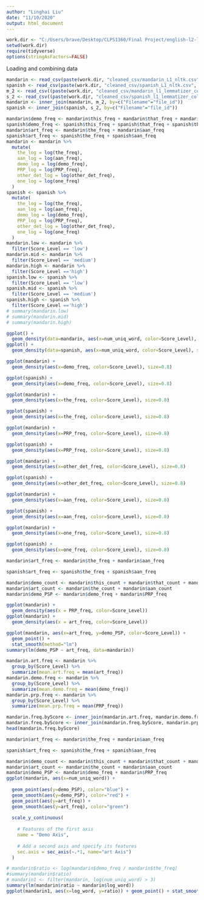 ```yaml
---
author: "Linghai Liu"
date: "11/10/2020"
output: html_document
---
```


```r
work.dir <- "C:/Users/brave/Desktop/CLPS1360/Final Project/english-l2-learner-corpus/"
setwd(work.dir)
require(tidyverse)
options(stringAsFactors=FALSE)
```
Loading and combining data
```r
mandarin <- read_csv(paste(work.dir, "cleaned_csv/mandarin_L1_nltk.csv", sep=""))
spanish <- read_csv(paste(work.dir, "cleaned_csv/spanish_L1_nltk.csv", sep=""))
m_2 <- read_csv((paste(work.dir, "cleaned_csv/mandarin_l1_lemmatizer_column.csv", sep="")))
s_2 <- read_csv((paste(work.dir, "cleaned_csv/spanish_l1_lemmatizer_column.csv", sep="")))
mandarin <- inner_join(mandarin, m_2, by=c("Filename"="file_id"))
spanish <- inner_join(spanish, s_2, by=c("Filename"="file_id"))
```
```r
mandarin$demo_freq <- mandarin$this_freq + mandarin$that_freq + mandarin$these_freq + mandarin$those_freq
spanish$demo_freq <- spanish$this_freq + spanish$that_freq + spanish$these_freq + spanish$those_freq
mandarin$art_freq <- mandarin$the_freq + mandarin$aan_freq
spanish$art_freq <- spanish$the_freq + spanish$aan_freq
mandarin <- mandarin %>%
  mutate(
    the_log = log(the_freq),
    aan_log = log(aan_freq),
    demo_log = log(demo_freq),
    PRP_log = log(PRP_freq), 
    other_det_log = log(other_det_freq), 
    one_log = log(one_freq)
  )
spanish <- spanish %>%
  mutate(
    the_log = log(the_freq),
    aan_log = log(aan_freq),
    demo_log = log(demo_freq),
    PRP_log = log(PRP_freq), 
    other_det_log = log(other_det_freq), 
    one_log = log(one_freq)
  )
mandarin.low <- mandarin %>%
  filter(Score_Level == 'low')
mandarin.mid <- mandarin %>%
  filter(Score_Level == 'medium')
mandarin.high <- mandarin %>%
  filter(Score_Level =='high')
spanish.low <- spanish %>%
  filter(Score_Level == 'low')
spanish.mid <- spanish %>%
  filter(Score_Level == 'medium')
spanish.high <- spanish %>%
  filter(Score_Level =='high')
# summary(mandarin.low)
# summary(mandarin.mid)
# summary(mandarin.high)
```
```r
ggplot() + 
  geom_density(data=mandarin, aes(x=num_uniq_word, color=Score_Level), size=1)
ggplot() + 
  geom_density(data=spanish, aes(x=num_uniq_word, color=Score_Level), size=1)
```
```r


ggplot(mandarin) + 
  geom_density(aes(x=demo_freq, color=Score_Level), size=0.8)

ggplot(spanish) + 
  geom_density(aes(x=demo_freq, color=Score_Level), size=0.8)
```
```r
ggplot(mandarin) + 
  geom_density(aes(x=the_freq, color=Score_Level), size=0.8)

ggplot(spanish) + 
  geom_density(aes(x=the_freq, color=Score_Level), size=0.8)
```
```r
ggplot(mandarin) + 
  geom_density(aes(x=PRP_freq, color=Score_Level), size=0.8)

ggplot(spanish) + 
  geom_density(aes(x=PRP_freq, color=Score_Level), size=0.8)
```
```r
ggplot(mandarin) + 
  geom_density(aes(x=other_det_freq, color=Score_Level), size=0.8)

ggplot(spanish) + 
  geom_density(aes(x=other_det_freq, color=Score_Level), size=0.8)
```

```r
ggplot(mandarin) + 
  geom_density(aes(x=aan_freq, color=Score_Level), size=0.8)

ggplot(spanish) + 
  geom_density(aes(x=aan_freq, color=Score_Level), size=0.8)
```
```r
ggplot(mandarin) + 
  geom_density(aes(x=one_freq, color=Score_Level), size=0.8)

ggplot(spanish) + 
  geom_density(aes(x=one_freq, color=Score_Level), size=0.8)
```

```r
mandarin$art_freq <- mandarin$the_freq + mandarin$aan_freq

spanish$art_freq <- spanish$the_freq + spanish$aan_freq

mandarin$demo_count <- mandarin$this_count + mandarin$that_count + mandarin$these_count + mandarin$those_count
mandarin$art_count <- mandarin$the_count + mandarin$aan_count
mandarin$demo_PSP <- mandarin$demo_freq + mandarin$PRP_freq

ggplot(mandarin) +
  geom_density(aes(x = PRP_freq, color=Score_Level))
ggplot(mandarin) +
  geom_density(aes(x = art_freq, color=Score_Level))

```
```r
ggplot(mandarin, aes(x=art_freq, y=demo_PSP, color=Score_Level)) +
  geom_point() +
  stat_smooth(method="lm")
summary(lm(demo_PSP ~ art_freq, data=mandarin))

mandarin.art.freq <- mandarin %>%
  group_by(Score_Level) %>%
  summarize(mean.art.freq = mean(art_freq))
mandarin.demo.freq <- mandarin %>%
  group_by(Score_Level) %>%
  summarize(mean.demo.freq = mean(demo_freq))
mandarin.prp.freq <- mandarin %>%
  group_by(Score_Level) %>%
  summarize(mean.prp.freq = mean(PRP_freq))

mandarin.freq.byScore <- inner_join(mandarin.art.freq, mandarin.demo.freq)
mandarin.freq.byScore <- inner_join(mandarin.freq.byScore, mandarin.prp.freq)
head(mandarin.freq.byScore)
```

```r
mandarin$art_freq <- mandarin$the_freq + mandarin$aan_freq

spanish$art_freq <- spanish$the_freq + spanish$aan_freq

mandarin$demo_count <- mandarin$this_count + mandarin$that_count + mandarin$these_count + mandarin$those_count
mandarin$art_count <- mandarin$the_count + mandarin$aan_count
mandarin$demo_PSP <- mandarin$demo_freq + mandarin$PRP_freq
ggplot(mandarin, aes(x=num_uniq_word)) +
  
  geom_point(aes(y=demo_PSP), color="blue") + 
  geom_smooth(aes(y=demo_PSP), color="red") + 
  geom_point(aes(y=art_freq)) +
  geom_smooth(aes(y=art_freq), color="green")
  
  scale_y_continuous(
    
    # Features of the first axis
    name = "Demo Axis",
    
    # Add a second axis and specify its features
    sec.axis = sec_axis(~.*1, name="art Axis")
  )

```
```r
# mandarin$ratio <- log(mandarin$demo_freq / mandarin$the_freq)
#summary(mandarin$ratio)
# mandarin1 <- filter(mandarin, log(num_uniq_word) > 3)
summary(lm(mandarin$ratio ~ mandarin$log_word))
ggplot(mandarin1, aes(x=log_word, y=ratio)) + geom_point() + stat_smooth(method='lm')
```
